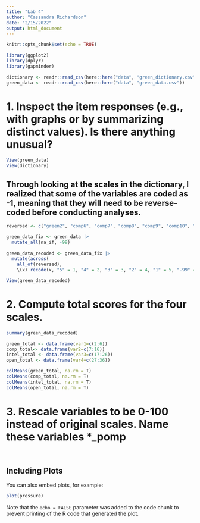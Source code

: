 ```yaml
---
title: "Lab 4"
author: "Cassandra Richardson"
date: "2/15/2022"
output: html_document
---
```


```r
knitr::opts_chunk$set(echo = TRUE)

library(ggplot2)
library(dplyr)
library(gapminder)

dictionary <- readr::read_csv(here::here("data", "green_dictionary.csv"))
green_data <- readr::read_csv(here::here("data", "green_data.csv")) 
```

# 1. Inspect the item responses (e.g., with graphs or by summarizing distinct values). Is there anything unusual?

```r
View(green_data)
View(dictionary)
```

## Through looking at the scales in the dictionary, I realized that some of the variables are coded as -1, meaning that they will need to be reverse-coded before conducting analyses. 

``` r
reversed <- c("green2", "comp6", "comp7", "comp8", "comp9", "comp10", "intel7", "intel8", "intel9", "intel10", "open7", "open8", "open9", "open10")

green_data_fix <- green_data |>
  mutate_all(na_if, -99)
  
green_data_recoded <- green_data_fix |>
  mutate(across(
    all_of(reversed),
    \(x) recode(x, "5" = 1, "4" = 2, "3" = 3, "2" = 4, "1" = 5, "-99" = NA_real_))) 

View(green_data_recoded)
```

# 2. Compute total scores for the four scales. 

``` r
summary(green_data_recoded)

green_total <- data.frame(var1=c(2:6))
comp_total<- data.frame(var2=c(7:16))
intel_total <- data.frame(var3=c(17:26))
open_total <- data.frame(var4=c(27:36))

colMeans(green_total, na.rm = T)
colMeans(comp_total, na.rm = T)
colMeans(intel_total, na.rm = T)
colMeans(open_total, na.rm = T)
```
# 3. Rescale variables to be 0-100 instead of original scales. Name these variables *_pomp

```r

```

```r


```

## Including Plots

You can also embed plots, for example:

```r
plot(pressure)
```

Note that the `echo = FALSE` parameter was added to the code chunk to prevent printing of the R code that generated the plot.
